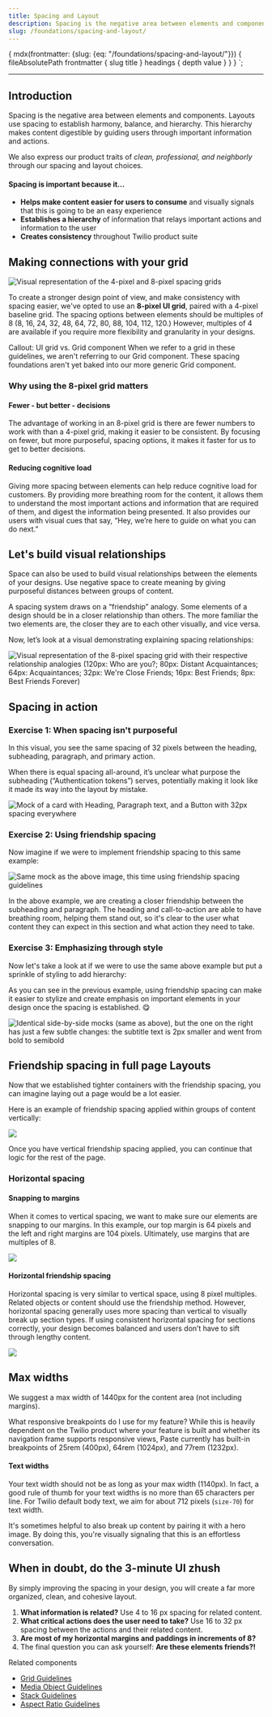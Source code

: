 ```yaml
---
title: Spacing and Layout
description: Spacing is the negative area between elements and components. Layouts use spacing to establish harmony, balance, and hierarchy.
slug: /foundations/spacing-and-layout/
---
```




  {
    mdx(frontmatter: {slug: {eq: "/foundations/spacing-and-layout/"}}) {
      fileAbsolutePath
      frontmatter {
        slug
        title
      }
      headings {
        depth
        value
      }
    }
  }
`;

<content>

<GenericHeader
  name={props.pageContext.frontmatter.title}
  description={props.pageContext.frontmatter.description}
  categoryRoute={SidebarCategoryRoutes.FOUNDATIONS}
/>

</content>

---

<contentwrapper>

<PageAside data={props.data.mdx} />

<content>

## Introduction

Spacing is the negative area between elements and components. Layouts use spacing to establish harmony, balance, and hierarchy. This hierarchy makes content digestible by guiding users through important information and actions.

We also express our product traits of _clean, professional, and neighborly_ through our spacing and layout choices.

#### Spacing is important because it...

- **Helps make content easier for users to consume** and visually signals that this is going to be an easy experience
- **Establishes a hierarchy** of information that relays important actions and information to the user
- **Creates consistency** throughout Twilio product suite

## Making connections with your grid

![Visual representation of the 4-pixel and 8-pixel spacing grids](../../../assets/images/foundations/spacing-and-layout/1-spacing-blocks.png)

To create a stronger design point of view, and make consistency with spacing easier, we've opted to use an **8-pixel UI grid**, paired with a 4-pixel baseline grid. The spacing options between elements should be multiples of 8 (8, 16, 24, 32, 48, 64, 72, 80, 88, 104, 112, 120.) However, multiples of 4 are available if you require more flexibility and granularity in your designs.

<Callout variant="neutral" marginY="space70">
  <CalloutHeading as="h5">Callout: UI grid vs. Grid component</CalloutHeading>
  <CalloutText>
    When we refer to a grid in these guidelines, we aren't referring to our Grid component. These spacing foundations
    aren't yet baked into our more generic <Anchor href="/components/grid">Grid component</Anchor>.
  </CalloutText>
</Callout>

### Why using the 8-pixel grid matters

#### Fewer - but better - decisions

The advantage of working in an 8-pixel grid is there are fewer numbers to work with than a 4-pixel grid, making it easier to be consistent. By focusing on fewer, but more purposeful, spacing options, it makes it faster for us to get to better decisions.

#### Reducing cognitive load

Giving more spacing between elements can help reduce cognitive load for customers. By providing more breathing room for the content, it allows them to understand the most important actions and information that are required of them, and digest the information being presented. It also provides our users with visual cues that say, “Hey, we’re here to guide on what you can do next.”

## Let's build visual relationships

Space can also be used to build visual relationships between the elements of your designs. Use negative space to create meaning by giving purposeful distances between groups of content.

A spacing system draws on a “friendship” analogy. Some elements of a design should be in a closer relationship than others. The more familiar the two elements are, the closer they are to each other visually, and vice versa.

Now, let’s look at a visual demonstrating explaining spacing relationships:

![Visual representation of the 8-pixel spacing grid with their respective relationship analogies (120px: Who are you?; 80px: Distant Acquaintances; 64px: Acquaintances; 32px: We're Close Friends; 16px: Best Friends; 8px: Best Friends Forever)](../../../assets/images/foundations/spacing-and-layout/2-best-friends.png)

## Spacing in action

### Exercise 1: When spacing isn't purposeful

In this visual, you see the same spacing of 32 pixels between the heading, subheading, paragraph, and primary action.

When there is equal spacing all-around, it’s unclear what purpose the subheading (“Authentication tokens”) serves, potentially making it look like it made its way into the layout by mistake.

![Mock of a card with Heading, Paragraph text, and a Button with 32px spacing everywhere](../../../assets/images/foundations/spacing-and-layout/3-equal-spacing.png)

### Exercise 2: Using friendship spacing

Now imagine if we were to implement friendship spacing to this same example:

![Same mock as the above image, this time using friendship spacing guidelines](../../../assets/images/foundations/spacing-and-layout/4-friendship-spacing.png)

In the above example, we are creating a closer friendship between the subheading and paragraph. The heading and call-to-action are able to have breathing room, helping them stand out, so it's clear to the user what content they can expect in this section and what action they need to take.

### Exercise 3: Emphasizing through style

Now let's take a look at if we were to use the same above example but put a sprinkle of styling to add hierarchy:

As you can see in the previous example, using friendship spacing can make it easier to stylize and create emphasis on important elements in your design once the spacing is established. 😋

![Identical side-by-side mocks (same as above), but the one on the right has just a few subtle changes: the subtitle text is 2px smaller and went from bold to semibold](../../../assets/images/foundations/spacing-and-layout/5-emphasizing-hierarchy.png)

## Friendship spacing in full page Layouts

Now that we established tighter containers with the friendship spacing, you can imagine laying out a page would be a lot easier.

Here is an example of friendship spacing applied within groups of content vertically:

![](../../../assets/images/foundations/spacing-and-layout/6-full-page.png)

Once you have vertical friendship spacing applied, you can continue that logic for the rest of the page.

### Horizontal spacing

#### Snapping to margins

When it comes to vertical spacing, we want to make sure our elements are snapping to our margins. In this example, our top margin is 64 pixels and the left and right margins are 104 pixels. Ultimately, use margins that are multiples of 8.

![](../../../assets/images/foundations/spacing-and-layout/7-snapping-to-margins.png)

#### Horizontal friendship spacing

Horizontal spacing is very similar to vertical space, using 8 pixel multiples. Related objects or content should use the friendship method. However, horizontal spacing generally uses more spacing than vertical to visually break up section types. If using consistent horizontal spacing for sections correctly, your design becomes balanced and users don’t have to sift through lengthy content.

![](../../../assets/images/foundations/spacing-and-layout/8-horizontal-spacing.png)

## Max widths

We suggest a max width of 1440px for the content area (not including margins).

<Callout variant="neutral" marginY="space70">
  <CalloutHeading as="h5">What responsive breakpoints do I use for my feature?</CalloutHeading>
  <CalloutText>
    While this is heavily dependent on the Twilio product where your feature is built and whether its navigation frame
    supports responsive views, Paste currently has built-in breakpoints of 25rem (400px), 64rem (1024px), and 77rem
    (1232px).
  </CalloutText>
</Callout>

#### Text widths

Your text width should not be as long as your max width (1140px). In fact, a good rule of thumb for your text widths is no more than 65 characters per line. For Twilio default body text, we aim for about 712 pixels (`size-70`) for text width.

It's sometimes helpful to also break up content by pairing it with a hero image. By doing this, you're visually signaling that this is an effortless conversation.

## When in doubt, do the 3-minute UI zhush

By simply improving the spacing in your design, you will create a far more organized, clean, and cohesive layout.

1. **What information is related?** Use 4 to 16 px spacing for related content.
2. **What critical actions does the user need to take?** Use 16 to 32 px spacing between the actions and their related content.
3. **Are most of my horizontal margins and paddings in increments of 8?**
4. The final question you can ask yourself: **Are these elements friends?!**

Related components

- [Grid Guidelines](/components/grid)
- [Media Object Guidelines](/components/media-object)
- [Stack Guidelines](/components/stack)
- [Aspect Ratio Guidelines](/components/aspect-ratio)

</content>

</contentwrapper>
